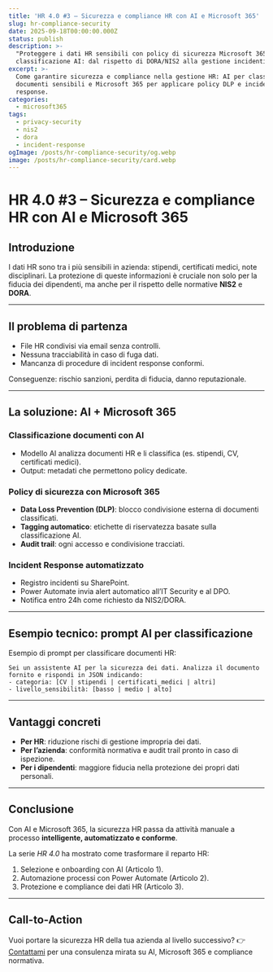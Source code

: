 ```yaml
---
title: 'HR 4.0 #3 – Sicurezza e compliance HR con AI e Microsoft 365'
slug: hr-compliance-security
date: 2025-09-18T00:00:00.000Z
status: publish
description: >-
  "Proteggere i dati HR sensibili con policy di sicurezza Microsoft 365 e
  classificazione AI: dal rispetto di DORA/NIS2 alla gestione incidenti."
excerpt: >-
  Come garantire sicurezza e compliance nella gestione HR: AI per classificare
  documenti sensibili e Microsoft 365 per applicare policy DLP e incident
  response.
categories:
  - microsoft365
tags:
  - privacy-security
  - nis2
  - dora
  - incident-response
ogImage: /posts/hr-compliance-security/og.webp
image: /posts/hr-compliance-security/card.webp
---
```


# HR 4.0 #3 – Sicurezza e compliance HR con AI e Microsoft 365

## Introduzione

I dati HR sono tra i più sensibili in azienda: stipendi, certificati medici, note disciplinari. La protezione di queste informazioni è cruciale non solo per la fiducia dei dipendenti, ma anche per il rispetto delle normative **NIS2** e **DORA**.

---

## Il problema di partenza

* File HR condivisi via email senza controlli.
* Nessuna tracciabilità in caso di fuga dati.
* Mancanza di procedure di incident response conformi.

Conseguenze: rischio sanzioni, perdita di fiducia, danno reputazionale.

---

## La soluzione: AI + Microsoft 365

### Classificazione documenti con AI

* Modello AI analizza documenti HR e li classifica (es. stipendi, CV, certificati medici).
* Output: metadati che permettono policy dedicate.

### Policy di sicurezza con Microsoft 365

* **Data Loss Prevention (DLP)**: blocco condivisione esterna di documenti classificati.
* **Tagging automatico**: etichette di riservatezza basate sulla classificazione AI.
* **Audit trail**: ogni accesso e condivisione tracciati.

### Incident Response automatizzato

* Registro incidenti su SharePoint.
* Power Automate invia alert automatico all’IT Security e al DPO.
* Notifica entro 24h come richiesto da NIS2/DORA.

---

## Esempio tecnico: prompt AI per classificazione

Esempio di prompt per classificare documenti HR:

```text
Sei un assistente AI per la sicurezza dei dati. Analizza il documento fornito e rispondi in JSON indicando:
- categoria: [CV | stipendi | certificati_medici | altri]
- livello_sensibilità: [basso | medio | alto]
```

---

## Vantaggi concreti

* **Per HR**: riduzione rischi di gestione impropria dei dati.
* **Per l’azienda**: conformità normativa e audit trail pronto in caso di ispezione.
* **Per i dipendenti**: maggiore fiducia nella protezione dei propri dati personali.

---

## Conclusione

Con AI e Microsoft 365, la sicurezza HR passa da attività manuale a processo **intelligente, automatizzato e conforme**.

La serie *HR 4.0* ha mostrato come trasformare il reparto HR:

1. Selezione e onboarding con AI (Articolo 1).
2. Automazione processi con Power Automate (Articolo 2).
3. Protezione e compliance dei dati HR (Articolo 3).

---

## Call-to-Action

Vuoi portare la sicurezza HR della tua azienda al livello successivo?
👉 [Contattami](/contact) per una consulenza mirata su AI, Microsoft 365 e compliance normativa.
